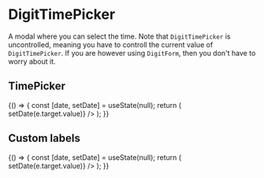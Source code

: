 
<Meta
    title="Elements|DigitTimePicker"
    component={DigitTimePicker}
    decorators={[DigitProvidersDecorator]}
/>

# DigitTimePicker

A modal where you can select the time. Note that `DigitTimePicker` is uncontrolled, meaning you have to controll the current value of `DigitTimePicker`. If you are however using `DigitForm`, then you don't have to worry about it.

## TimePicker

<Preview>
    <Story name="Normal">
        {() => {
            const [date, setDate] = useState(null);
            return (
                <DigitTimePicker
                    upperLabel="Upper label"
                    lowerLabel="Lower label"
                    value={date}
                    onChange={e => setDate(e.target.value)}
                />
            );
        }}
    </Story>
</Preview>

## Custom labels

<Preview>
    <Story name="Cutom label">
        {() => {
            const [date, setDate] = useState(null);
            return (
                <DigitTimePicker
                    upperLabel="Upper label"
                    lowerLabel="Lower label"
                    okLabel="Select time"
                    cancelLabel="Nah, don't want this"
                    value={date}
                    onChange={e => setDate(e.target.value)}
                />
            );
        }}
    </Story>
</Preview>

<Props of={DigitTimePicker} />
